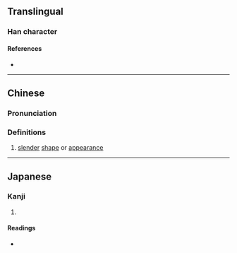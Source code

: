 {{character info/new}}
==Translingual==

===Han character===
{{Han char|rn=9|rad=人|as=13|sn=15|four=|canj=ORRD|ids=⿰亻喿}}

====References====
* {{Han ref|kx=0118.130|dkj=01165|hdz=10225.060|uh=50FA|ud=20730}}

----

==Chinese==
{{zh-forms}}

===Pronunciation===
{{zh-pron
|m=qiào
|c=ciu3
|mc=y
|oc=y
|ma=
|cat=
}}

===Definitions===
{{zh-hanzi}}

# [[slender]] [[shape]] or [[appearance]]

----

==Japanese==

===Kanji===
{{ja-kanji|grade=|rs=人13}}

# {{defn|lang=ja|sort=人13}}

====Readings====
* {{ja-readings|on=[[しょう]] (shō)|kun=[[ながいさま]] (nagaisama)}}